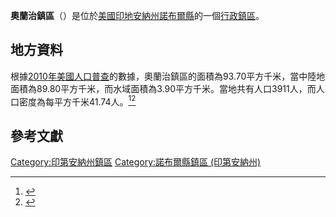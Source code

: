 {{noteTA
|G1=USState
|G2=地名
|G3=Unit
}}
{{Infobox settlement
|official_name            = 奧蘭治鎮區
|native_name = Orange Township
|settlement_type          = [[行政鎮區|行政鎮區]]
|image_skyline            = Cabin in Wildflower Woods.jpg
|imagesize                = 250px
|image_map                = Map highlighting Orange Township, Noble County, Indiana.svg
|mapsize                  = 250px
|pushpin_map  =USA Indiana
|pushpin_label = 奧蘭治鎮區
|pushpin_label_position   = top
|pushpin_map_caption      = 奧蘭治鎮區在印地安納州的位置
|subdivision_type         = [[世界政區索引|國家]]
|subdivision_type1        = [[美国州份|州份]]
|subdivision_type2        = [[印地安納州行政区划|縣]]
|subdivision_name         = [[美国|美国]]
|subdivision_name1        = [[印地安納州|印地安納州]]
|subdivision_name2        = [[諾布爾縣_(印地安納州)|諾布爾縣]]
|elevation_ft             = 948
|elevation_m              = 289
|timezone                 = [[北美东部時區|北美东部時區]]
|area_total_km2           = 93.70
|area_land_km2            = 89.80
|area_water_km2           = 3.90
|area_total_sq_mi         = 
|area_land_sq_mi          = 
|area_water_sq_mi         = 
|population_as_of         = [[2010年美國人口普查|2010]]
|population_footnotes     = 
|population_total         = 3911
|population_density_km2   = auto
|population_density_sq_mi = auto
|utc_offset               = -5
|coordinates              = {{coord|41|28|55|N|85|21|44|W|type:city_region:US-AL_source:GNS-enwiki|display=inline,title}}
| coor_pinpoint           = 
| coordinates_footnotes   = 
|timezone_DST             = EDT
|utc_offset_DST           = -4
|postal_code_type         = [[美國郵區編號|郵區編號]]
|postal_code              = 
|area_code                = {{link-en|电话区号260|Area code 260|260}}
|blank_name = [[地名信息系统|GNIS ID]]
|blank_info = 453690
}}
'''奧蘭治鎮區'''（{{lang-en|Orange Township}}）是位於[[美國|美國]][[印地安納州|印地安納州]][[諾布爾縣_(印地安納州)|諾布爾縣]]的一個[[行政鎮區|行政鎮區]]。

== 地方資料 ==
根據[[2010年美國人口普查|2010年美國人口普查]]的數據，奧蘭治鎮區的面積為93.70平方千米，當中陸地面積為89.80平方千米，而水域面積為3.90平方千米。當地共有人口3911人，而人口密度為每平方千米41.74人。<ref name="GR8">{{cite web|url=http://factfinder2.census.gov|publisher=[[美国人口调查局|美国人口调查局]]|accessdate=2011-05-14|title=American FactFinder|archive-date=2013-09-11|archive-url=https://web.archive.org/web/20130911234518/http://factfinder2.census.gov/|dead-url=no}}</ref><ref>{{cite web|url=https://www.citypopulation.de/en/usa/indiana/admin/|title=USA: Indiana (Counties and Townships) - City Population|access-date=2020-08-09|archive-date=2020-04-22|archive-url=https://web.archive.org/web/20200422090607/https://www.citypopulation.de/en/usa/indiana/admin/|dead-url=no}}</ref>

== 參考文獻 ==
{{reflist}}

{{諾布爾縣 (印地安納州)}}

{{DEFAULTSORT:Orange Township}}
[[Category:印第安納州鎮區|Category:印第安納州鎮區]]
[[Category:諾布爾縣鎮區_(印第安納州)|Category:諾布爾縣鎮區 (印第安納州)]]
{{Indiana-geo-stub}}